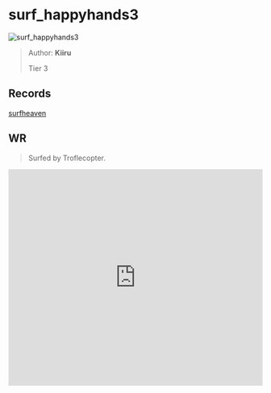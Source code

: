 
# surf_happyhands3

![surf_happyhands3](https://raw.githubusercontent.com/Sayt123/SurfMapPics/Maps-and-bonuses/csgo/surf_happyhands3.jpg)

> Author: **Kiiru**
>
> Tier 3

## Records

[surfheaven](https://surfheaven.eu/map/surf_happyhands3)

## WR

> Surfed by Troflecopter.

<iframe
width="100%"
height="430"
src="https://www.youtube.com/embed/UVuSPLFpcqc"
frameborder="0"
allow="accelerometer; autoplay; clipboard-write; encrypted-media; gyroscope; picture-in-picture"
allowFullScreen
/>

```md

[Surf Timer] - troflecopter finished in 01:01:95 (WR -00:00:20). Improving by 00:00:35
[Surf Timer] - troflecopter beat the map record! Rank: 1/593


```
                